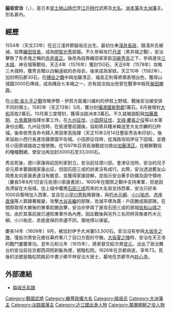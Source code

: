 {{Infobox officeholder 
| name= 脇坂安治
| image= Wakisaka Yasuharu.jpg
| caption= 脇坂安治像（龍野神社藏）

| order=[[大洲藩|大洲藩]]藩主
| term_start=1609年
| term_end=1615年
| predecessor= {{small|新設}}
| successor= {{link-ja|脇坂安元|脇坂安元}}

| order1={{link-ja|淡路洲本藩|淡路洲本藩}}藩主
| term_start1=1585年
| term_end1=1609年
| predecessor1= {{small|新設}}
| successor1= 空缺（下一任：{{link-ja|池田忠雄|池田忠雄}}）

| birth_date=1554年<br />（天文23年）
| birth_place= 
| death_date={{Death date and age|1626|9|26|1554}}<br />（寬永3年8月6日）
| death_place= 
| module = {{日本武士 |child=yes
| 改名 = 安治、臨松院（法号）
| 別名 = 甚内（通称）
| 諡号 = 
| 神号 = 
| 戒名 = 臨松院殿前中書少卿平林安治大居士
| 霊名 = 
| 墓所 = [[京都府|京都府]][[京都市|京都市]][[妙心寺|妙心寺]]
| 官位 = [[從五位|從五位下]][[中務省|中務少輔]]、[[淡路國|淡路守]]
| 幕府 = [[江戶幕府|江戶幕府]]
| 主君 = [[豐臣秀吉|豐臣秀吉]]→[[豐臣秀賴|秀賴]]→[[德川家康|德川家康]]→[[德川秀忠|秀忠]]
| 藩   = [[淡路国|淡路]][[洲本藩|洲本藩]]主→[[伊予国|伊予]][[大洲藩|大洲藩]]主
| 氏族 = [[脇坂氏|脇坂氏]]（[[藤原氏|藤原姓]]）
| 父 = [[脇坂安明|脇坂安明]]（一說為[[田付孫左衛門|田付孫左衛門]]）
|母=[[田付景治|田付景治]]之妹
| 弟 = [[脇坂安景|安景]]
| 正室= '''玄昌院'''（[[西洞院時當|西洞院時當]]的女兒）
| 子   = [[脇坂安忠|安忠]]、'''[[脇坂安元|安元]]'''、[[脇坂安信|安信]]、[[脇坂安重|安重]]、[[脇坂安經|安經]]、[[脇坂安總|安總]]、[[脇坂安成|安成]]
| 女 = [[清水谷實任|清水谷實任]]室、[[脇坂一盛|脇坂一盛]]室、[[脇坂一長|脇坂一長]]室、[[田中安義|田中安義]]室、[[脇坂安盛|脇坂安盛]]室、[[脇坂景直|脇坂景直]]室、座光寺某室
| 特記事項 =
 }}
}}
'''脇坂安治'''（{{jpn|j=脇坂 安治|kana=わきざか やすはる|rm=Wakizaka Yasuharu}}，{{bd|1554年||1626年|9月26日|catIdx=Wakizaka Yasuharu}}），是日本[[安土桃山時代|安土桃山時代]]至[[江戶時代|江戶時代]]武將及[[大名_(稱謂)|大名]]。[[洲本藩|洲本藩]]及[[大洲藩|大洲藩]]主。別名甚內。

== 經歷 ==
1554年（天文23年）在近江淺井郡脇坂庄出生。最初仕奉[[淺井長政|淺井長政]]，隨淺井氏被滅，投靠[[織田信長|織田信長]]，成為[[明智光秀|明智光秀]]部屬。不久參與攻打[[丹波國|丹波]]（黑井城之戰），安治擊敗了有赤鬼之稱的[[赤井直正|赤井直正]]。後改為投靠織田家家臣[[羽柴秀吉|羽柴秀吉]]之下，參與進攻[[三木城|三木城]]、神吉城等戰役，天正4年（1576年）獲封150石、天正6年（1578年）攻略三木城時，獲秀吉贈以白輪違紋的赤母衣，後來成為家紋。天正10年（1582年），加封明石郡30石。在[[賤岳之戰|賤岳之戰]]中與加藤清正、福島正則等將領表現出色，獲得山城國3000石俸祿，成為賤岳七本槍之一，亦有說法指出他曾在戰爭中殺死[[柴田勝政|柴田勝政]]。

在[[小牧·長久手之戰|小牧·長久手之戰]]攻略伊勢・伊賀方面瀧川雄利的伊賀上野城，戰後安治被安排不同的領土。1585年（天正13年）5月，獲分封[[攝津國|攝津國]][[能勢郡|能勢郡]]1萬石。8月被增封[[大和國|大和]]高取2萬石。10月第三度增封，獲得淡路洲本3萬石。不久就被調配與[[加藤嘉明|加藤嘉明]]、[[九鬼嘉隆|九鬼嘉隆]]指揮水軍工作。在[[九州征伐|九州征伐]]、[[小田原征伐|小田原征伐]]、[[文祿·慶長之役|文祿·慶長之役]]等以水軍身份出戰。九州征伐時，在抵達豐前國後，協助將兵糧米輸送至大友宗麟的臼杵城。後來依秀吉命令歸入黑田孝高指揮（天正15年2月14日豐臣秀吉朱印狀）。後來協助小西行長進攻薩摩國平佐城。小田原征伐時，從海路攻陷伊豆下田城，並擔任小田原城接收之檢使務。在1597年巨濟島海戰成功救出[[加藤清正|加藤清正]]。在朝鮮戰役的種種戰績，使安治再加封3000石至33,000石。

秀吉死後，德川家康與前田利家對立。安治前往德川邸。會津征伐時，安治的兒子安元原本要跟隨家康出征，但因石田三成的妨害沒有成行。此際，安治透過舊友山岡景友向家康表達沒有敵意，並獲得家康諒解，並指示安治著手防備及固守領地（慶長5年8月1日安元宛德川家康書狀）。1600年在關原之戰中支持東軍，但是因為滯留在大坂城，加上城中響應[[石田三成|石田三成]]而來的大名皆支持西軍，安治只好率1000兵暫時加入西軍，並且在[[小早川秀秋|小早川秀秋]]叛變後，與[[朽木元綱|朽木元綱]]、[[小川祐忠|小川祐忠]]、[[赤座直保|赤座直保]]等人緊跟著叛變，攻擊[[大谷吉繼|大谷吉繼]]的部隊，攻滅平塚為廣・戶田勝成兩部隊。在關原取得大勝後的東軍趁勝追擊，安治亦參與了進攻石田三成的居城[[佐和山城|佐和山城]]之役。由於其事前就已通知東軍作為內應，因此戰後與另外三名同時背叛者朽木元綱、小川祐忠、赤座直保的命運不同，領地得以保留。

慶長14年（1609年）9月，被加封伊予大洲藩53,500石。安治沒有參與[[大坂冬之陣|大坂冬之陣]]，僅由次男安元擔任幕府軍八丁目口方面的守備，[[大坂夏之陣|大坂夏之陣]]時，安治在天王寺的戰鬥屢獲軍功。翌年元和元年（1615年），將家督交給次男[[脇坂安元|安元]]。淡出了政治舞台的安治前往京都西洞院剃髮為僧，號臨松院。1626年在京都病逝，享年73。死後的法號是臨松院殿前中書少卿平林安治大居士，墓地在京都市內[[妙心寺|妙心寺]]。

== 外部連結 ==
* [http://www2.harimaya.com/sengoku/html/wakisa_k.html 脇坂氏系譜] {{Wayback|url=http://www2.harimaya.com/sengoku/html/wakisa_k.html |date=20190327051246 }}

{{淡路洲本藩主|脇坂氏||1585年 - 1609年}}
{{大洲藩主|脇坂氏|初代|1609年 - 1615年}}
{{DEFAULTSORT:Wakisaka Yasuharu}}

[[Category:戰國武將|Category:戰國武將]]
[[Category:織豐政權大名|Category:織豐政權大名]]
[[Category:脇坂氏|Category:脇坂氏]]
[[Category:大洲藩主|Category:大洲藩主]]
[[Category:淡路國藩主|Category:淡路國藩主]]
[[Category:近江國出身人物|Category:近江國出身人物]]
[[Category:萬曆朝鮮之役人物|Category:萬曆朝鮮之役人物]]
